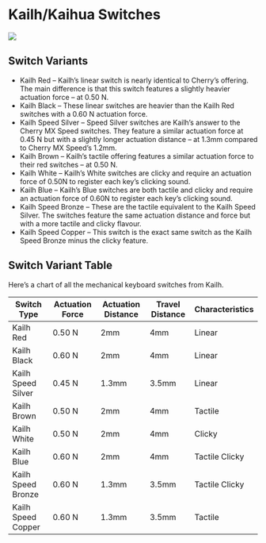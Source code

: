 # Kailh/Kaihua Switches

![](./kailh-switches.png?height=700px)

## Switch Variants
* Kailh Red – Kailh’s linear switch is nearly identical to Cherry’s offering. The main difference is that this switch features a slightly heavier actuation force – at 0.50 N.
* Kailh Black – These linear switches are heavier than the Kailh Red switches with a 0.60 N actuation force.
* Kailh Speed Silver – Speed Silver switches are Kailh’s answer to the Cherry MX Speed switches. They feature a similar actuation force at 0.45 N but with a slightly longer actuation distance – at 1.3mm compared to Cherry MX Speed’s 1.2mm.
* Kailh Brown – Kailh’s tactile offering features a similar actuation force to their red switches – at 0.50 N.
* Kailh White – Kailh’s White switches are clicky and require an actuation force of 0.50N to register each key’s clicking sound.
* Kailh Blue – Kailh’s Blue switches are both tactile and clicky and require an actuation force of 0.60N to register each key’s clicking sound.
* Kailh Speed Bronze – These are the tactile equivalent to the Kailh Speed Silver. The switches feature the same actuation distance and force but with a more tactile and clicky flavour.
* Kailh Speed Copper – This switch is the exact same switch as the Kailh Speed Bronze minus the clicky feature.

## Switch Variant Table
Here’s a chart of all the mechanical keyboard switches from Kailh.

| Switch Type           | Actuation Force | Actuation Distance | Travel Distance | Characteristics |
|-----------------------|-----------------|--------------------|-----------------|-----------------|
| Kailh Red 	        | 0.50 N          | 2mm                | 4mm             | Linear          |
| Kailh Black           | 0.60 N          | 2mm                | 4mm             | Linear          |
| Kailh Speed Silver    | 0.45 N          | 1.3mm              | 3.5mm           | Linear          |
| Kailh Brown           | 0.50 N          | 2mm                | 4mm             | Tactile         |
| Kailh White           | 0.50 N          | 2mm                | 4mm             | Clicky          |
| Kailh Blue            | 0.60 N          | 2mm                | 4mm             | Tactile Clicky  |
| Kailh Speed Bronze    | 0.60 N          | 1.3mm              | 3.5mm           | Tactile Clicky  |
| Kailh Speed Copper    | 0.60 N          | 1.3mm              | 3.5mm           | Tactile         |
